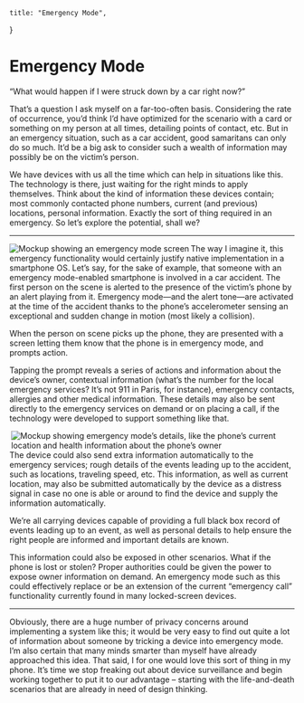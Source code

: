     title: "Emergency Mode",
}

# Emergency Mode

“What would happen if I were struck down by a car right now?”

That’s a question I ask myself on a far-too-often basis. Considering the rate of
occurrence, you’d think I’d have optimized for the scenario with a card or
something on my person at all times, detailing points of contact, etc. But in an
emergency situation, such as a car accident, good samaritans can only do so
much. It’d be a big ask to consider such a wealth of information may possibly be
on the victim’s person.

We have devices with us all the time which can help in situations like this. The
technology is there, just waiting for the right minds to apply themselves. Think
about the kind of information these devices contain; most commonly contacted
phone numbers, current (and previous) locations, personal information. Exactly
the sort of thing required in an emergency. So let’s explore the potential,
shall we?

---

<Image
    align="left"
    alt="Mockup showing an emergency mode screen"
    height={1136}
    src="2014/02/emergency-mode-home.png"
    width={640}
/>

The way I imagine it, this emergency functionality would certainly justify
native implementation in a smartphone OS. Let’s say, for the sake of example,
that someone with an emergency mode-enabled smartphone is involved in a car
accident. The first person on the scene is alerted to the presence of the
victim’s phone by an alert playing from it. Emergency mode—and the alert
tone—are activated at the time of the accident thanks to the phone’s
accelerometer sensing an exceptional and sudden change in motion (most likely a
collision).

When the person on scene picks up the phone, they are presented with a screen
letting them know that the phone is in emergency mode, and prompts action.

Tapping the prompt reveals a series of actions and information about the
device’s owner, contextual information (what’s the number for the local
emergency services? It’s not 911 in Paris, for instance), emergency contacts,
allergies and other medical information. These details may also be sent directly
to the emergency services on demand or on placing a call, if the technology were
developed to support something like that.

<Image
    align="right"
    alt="Mockup showing emergency mode’s details, like the phone’s current location and health information about the phone’s owner"
    height={1136}
    src="2014/02/emergency-mode-detail.png"
    width={640}
/>

The device could also send extra information automatically to the emergency
services; rough details of the events leading up to the accident, such as
locations, traveling speed, etc. This information, as well as current location,
may also be submitted automatically by the device as a distress signal in case
no one is able or around to find the device and supply the information
automatically.

We’re all carrying devices capable of providing a full black box record of
events leading up to an event, as well as personal details to help ensure the
right people are informed and important details are known.

This information could also be exposed in other scenarios. What if the phone is
lost or stolen? Proper authorities could be given the power to expose owner
information on demand. An emergency mode such as this could effectively replace
or be an extension of the current “emergency call” functionality currently found
in many locked-screen devices.

---

Obviously, there are a huge number of privacy concerns around implementing a
system like this; it would be very easy to find out quite a lot of information
about someone by tricking a device into emergency mode. I’m also certain that
many minds smarter than myself have already approached this idea. That said, I
for one would love this sort of thing in my phone. It’s time we stop freaking
out about device surveillance and begin working together to put it to our
advantage – starting with the life-and-death scenarios that are already in need
of design thinking.
